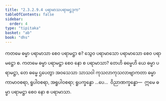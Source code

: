```yaml
---
title: "2.3.2.9.4 ပရာမာသပရာမဋ္ဌဒုက"
tableOfContents: false
sidebar:
  order: 4
type: "tipitaka"
basket: "ab"
book: "dhs"
---
```



<DynamicBreadcrumb />

<Division number="1187" book="dhs" e="ch" v="29" p="237">

<Paragraph number="1883" book="dhs">
ကတမေ ဓမ္မာ ပရာမာသာ စေဝ ပရာမဋ္ဌာ စ? သွေဝ ပရာမာသော ပရာမာသော စေဝ ပရာမဋ္ဌော စ.
</Paragraph>

</Division>
<Division number="1188" book="dhs" e="ch" v="29" p="237">

<Paragraph number="1884" book="dhs">
ကတမေ ဓမ္မာ ပရာမဋ္ဌာ စေဝ နော စ ပရာမာသာ? တေဟိ ဓမ္မေဟိ ယေ ဓမ္မာ ပရာမဋ္ဌာ, တေ ဓမ္မေ ဌပေတွာ အဝသေသာ သာသဝါ ကုသလာကုသလာဗျာကတာ ဓမ္မာ ကာမာဝစရာ, ရူပါဝစရာ, အရူပါဝစရာ; ရူပက္ခန္ဓော …ပေ…  ဝိညာဏက္ခန္ဓော—  ဣမေ ဓမ္မာ ပရာမဋ္ဌာ စေဝ နော စ ပရာမာသာ.
</Paragraph>
</Division>